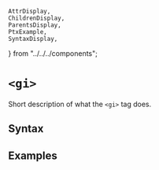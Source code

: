     AttrDisplay,
    ChildrenDisplay,
    ParentsDisplay,
    PtxExample,
    SyntaxDisplay,
} from "../../../components";

# `<gi>`

Short description of what the `<gi>` tag does.

## Syntax

<SyntaxDisplay name="gi" />

## Examples

    